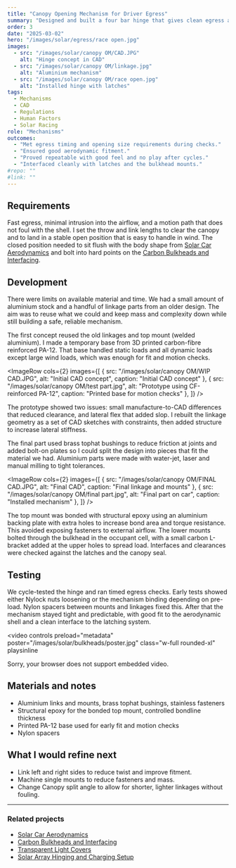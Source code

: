 ```yaml
---
title: "Canopy Opening Mechanism for Driver Egress"
summary: "Designed and built a four bar hinge that gives clean egress and keeps the opening clear of the shell."
order: 3
date: "2025-03-02"
hero: "/images/solar/egress/race open.jpg"
images:
  - src: "/images/solar/canopy OM/CAD.JPG"
    alt: "Hinge concept in CAD"
  - src: "/images/solar/canopy OM/linkage.jpg"
    alt: "Aluminium mechanism"
  - src: "/images/solar/canopy OM/race open.jpg"
    alt: "Installed hinge with latches"
tags:
  - Mechanisms
  - CAD
  - Regulations
  - Human Factors
  - Solar Racing
role: "Mechanisms"
outcomes:
  - "Met egress timing and opening size requirements during checks."
  - "Ensured good aerodynamic fitment."
  - "Proved repeatable with good feel and no play after cycles."
  - "Interfaced cleanly with latches and the bulkhead mounts."
#repo: ""
#link: ""
---
```



## Requirements

Fast egress, minimal intrusion into the airflow, and a motion path that does not foul with the shell. I set the throw and link lengths to clear the canopy and to land in a stable open position that is easy to handle in wind. The closed position needed to sit flush with the body shape from [Solar Car Aerodynamics](/projects/solar-car-aerodynamics/) and bolt into hard points on the [Carbon Bulkheads and Interfacing](/projects/bulkheads-interfacing/).

## Development

There were limits on available material and time. We had a small amount of aluminium stock and a handful of linkage parts from an older design. The aim was to reuse what we could and keep mass and complexity down while still building a safe, reliable mechanism.

The first concept reused the old linkages and top mount (welded aluminium). I made a temporary base from 3D printed carbon-fibre reinforced PA-12. That base handled static loads and all dynamic loads except large wind loads, which was enough for fit and motion checks.

<ImageRow
  cols={2}
  images={[
    { src: "/images/solar/canopy OM/WIP CAD.JPG", alt: "Initial CAD concept", caption: "Initial CAD concept" },
    { src: "/images/solar/canopy OM/test part.jpg", alt: "Prototype using CF-reinforced PA-12", caption: "Printed base for motion checks" },
  ]}
/>

The prototype showed two issues: small manufacture-to-CAD differences that reduced clearance, and lateral flex that added slop. I rebuilt the linkage geometry as a set of CAD sketches with constraints, then added structure to increase lateral stiffness.

The final part used brass tophat bushings to reduce friction at joints and added bolt-on plates so I could split the design into pieces that fit the material we had. Aluminium parts were made with water-jet, laser and manual milling to tight tolerances.

<ImageRow
  cols={2}
  images={[
    { src: "/images/solar/canopy OM/FINAL CAD.JPG", alt: "Final CAD", caption: "Final linkage and mounts" },
    { src: "/images/solar/canopy OM/final part.jpg", alt: "Final part on car", caption: "Installed mechanism" },
  ]}
/>

The top mount was bonded with structural epoxy using an aluminium backing plate with extra holes to increase bond area and torque resistance. This avoided exposing fasteners to external airflow. The lower mounts bolted through the bulkhead in the occupant cell, with a small carbon L-bracket added at the upper holes to spread load. Interfaces and clearances were checked against the latches and the canopy seal.

## Testing

We cycle-tested the hinge and ran timed egress checks. Early tests showed either Nylock nuts loosening or the mechanism binding depending on pre-load. Nylon spacers between mounts and linkages fixed this. After that the mechanism stayed tight and predictable, with good fit to the aerodynamic shell and a clean interface to the latching system.

<video
  controls
  preload="metadata"
  poster="/images/solar/bulkheads/poster.jpg"
  class="w-full rounded-xl"
  playsinline
>
  <source src="/videos/canopy closing.mp4" type="video/mp4" />
  Sorry, your browser does not support embedded video.
</video>

## Materials and notes

- Aluminium links and mounts, brass tophat bushings, stainless fasteners  
- Structural epoxy for the bonded top mount, controlled bondline thickness  
- Printed PA-12 base used for early fit and motion checks  
- Nylon spacers

## What I would refine next

- Link left and right sides to reduce twist and improve fitment.
- Machine single mounts to reduce fasteners and mass.
- Change Canopy split angle to allow for shorter, lighter linkages without fouling.

---

### Related projects

- [Solar Car Aerodynamics](/projects/solar-car-aero/)  
- [Carbon Bulkheads and Interfacing](/projects/bulkheads-interfacing/)  
- [Transparent Light Covers](/projects/light-covers/)  
- [Solar Array Hinging and Charging Setup](/projects/solar-hinging/)
